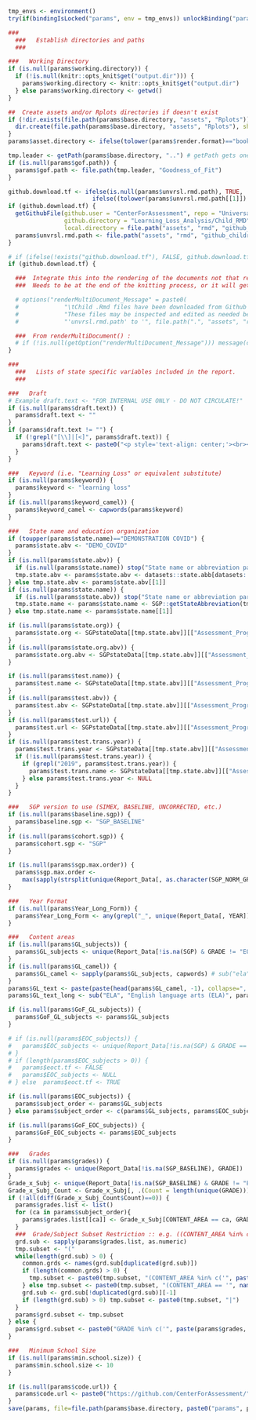 
```r
  tmp_envs <- environment()
  try(if(bindingIsLocked("params", env = tmp_envs)) unlockBinding("params", env = tmp_envs))  #  required if params is sent in through YAML

  ###
	###   Establish directories and paths
	###

  ###   Working Directory
  if (is.null(params$working.directory)) {
    if (!is.null(knitr::opts_knit$get("output.dir"))) {
      params$working.directory <- knitr::opts_knit$get("output.dir")
    } else params$working.directory <- getwd()
  }

  ##  Create assets and/or Rplots directories if doesn't exist
  if (!dir.exists(file.path(params$base.directory, "assets", "Rplots"))) {
    dir.create(file.path(params$base.directory, "assets", "Rplots"), showWarnings = FALSE, recursive = TRUE)
  }
  params$asset.directory <- ifelse(tolower(params$render.format)=="bookdown", file.path(".", "assets"), file.path("..", "assets"))

  tmp.leader <- getPath(params$base.directory, "..") # getPath gets one directory above base.directory here.  
  if (is.null(params$gof.path)) {
    params$gof.path <- file.path(tmp.leader, "Goodness_of_Fit")
  }

  github.download.tf <- ifelse(is.null(params$unvrsl.rmd.path), TRUE,
                          ifelse((tolower(params$unvrsl.rmd.path[[1]]) == "github"), TRUE, FALSE))
  if (github.download.tf) {
    getGithubFile(github.user = "CenterForAssessment", repo = "Universal_Content",
                  github.directory = "Learning_Loss_Analysis/Child_RMD",
                  local.directory = file.path("assets", "rmd", "github_children"), file.type = ".Rmd$")
    params$unvrsl.rmd.path <- file.path("assets", "rmd", "github_children")
  }

  # if (ifelse(!exists("github.download.tf"), FALSE, github.download.tf)) {
  if (github.download.tf) {

    ###  Integrate this into the rendering of the documents not that renderMultiDocument() not used?
    ###  Needs to be at the end of the knitting process, or it will get lost in the `knitr` output...

    # options("renderMultiDocument_Message" = paste0(
    #             "\tChild .Rmd files have been downloaded from Github and 'unvrsl.rmd.path' parameter temporarily set to '", file.path(".", "assets", "rmd", "github_children"), "'!!!\n\t",
    #             "These files may be inspected and edited as needed before re-rendering. In order to keep files for future use/re-rendering, set    \n\t",
    #             "'unvrsl.rmd.path' to '", file.path(".", "assets", "rmd", "github_children"), "' in 'report_params' list or 'params' YAML to avoid file re-download/overwrite.     "))

    ###  From renderMultiDocument() :
    # if (!is.null(getOption("renderMultiDocument_Message"))) message(cat("\033[0;43m", getOption("renderMultiDocument_Message", "\033[0m\n")))
  }

  ###
	###   Lists of state specific variables included in the report.
	###

  ###   Draft
  # Example draft.text <- "FOR INTERNAL USE ONLY - DO NOT CIRCULATE!"
  if (is.null(params$draft.text)) {
    params$draft.text <- ""
  }
  if (params$draft.text != "") {
    if (!grepl("[\\]|[<]", params$draft.text)) {
      params$draft.text <- paste0("<p style='text-align: center;'><br><strong>", params$draft.text, "</strong><br></p>")
    }
  }

  ###   Keyword (i.e. "Learning Loss" or equivalent substitute)
  if (is.null(params$keyword)) {
    params$keyword <- "learning loss"
  }
  if (is.null(params$keyword_camel)) {
    params$keyword_camel <- capwords(params$keyword)
  }

  ###   State name and education organization
  if (toupper(params$state.name)=="DEMONSTRATION COVID") {
    params$state.abv <- "DEMO_COVID"
  }
  if (is.null(params$state.abv)) {
    if (is.null(params$state.name)) stop("State name or abbreviation parameter (state.name or state.abv) must be provided at a minimum!")
    tmp.state.abv <- params$state.abv <- datasets::state.abb[datasets::state.name == params$state.name] # SGP::getStateAbbreviation(params$state.name, type="Abbreviation") # Doesn't work in all cases...
  } else tmp.state.abv <- params$state.abv[[1]]
  if (is.null(params$state.name)) {
    if (is.null(params$state.abv)) stop("State name or abbreviation parameter (state.name or state.abv) must be provided at a minimum!")
    tmp.state.name <- params$state.name <- SGP::getStateAbbreviation(tmp.state.abv, type="state")
  } else tmp.state.name <- params$state.name[[1]]

  if (is.null(params$state.org)) {
    params$state.org <- SGPstateData[[tmp.state.abv]][["Assessment_Program_Information"]][["Organization"]][["Name"]]
  }
  if (is.null(params$state.org.abv)) {
    params$state.org.abv <- SGPstateData[[tmp.state.abv]][["Assessment_Program_Information"]][["Organization"]][["Abbreviation"]]
  }

  if (is.null(params$test.name)) {
    params$test.name <- SGPstateData[[tmp.state.abv]][["Assessment_Program_Information"]][["Assessment_Name"]]
  }
  if (is.null(params$test.abv)) {
    params$test.abv <- SGPstateData[[tmp.state.abv]][["Assessment_Program_Information"]][["Assessment_Abbreviation"]]
  }
  if (is.null(params$test.url)) {
    params$test.url <- SGPstateData[[tmp.state.abv]][["Assessment_Program_Information"]][["Organization"]][["URL"]]
  }
  if (is.null(params$test.trans.year)) {
    params$test.trans.year <- SGPstateData[[tmp.state.abv]][["Assessment_Program_Information"]][["Assessment_Transition"]][["Year"]]
    if (!is.null(params$test.trans.year)) {
      if (grepl("2019", params$test.trans.year)) {
        params$test.trans.name <- SGPstateData[[tmp.state.abv]][["Assessment_Program_Information"]][["Assessment_Transition"]][["Assessment_Abbreviation"]]
      } else params$test.trans.year <- NULL
    }
  }

  ###   SGP version to use (SIMEX, BASELINE, UNCORRECTED, etc.)
  if (is.null(params$baseline.sgp)) {
    params$baseline.sgp <- "SGP_BASELINE"
  }
  if (is.null(params$cohort.sgp)) {
    params$cohort.sgp <- "SGP"
  }

  if (is.null(params$sgp.max.order)) {
    params$sgp.max.order <-
      max(sapply(strsplit(unique(Report_Data[, as.character(SGP_NORM_GROUP)]), ";"), length))-1
  }

  ###   Year Format
  if (is.null(params$Year_Long_Form)) {
    params$Year_Long_Form <- any(grepl("_", unique(Report_Data[, YEAR])))
  }

  ###   Content areas
  if (is.null(params$GL_subjects)) {
    params$GL_subjects <- unique(Report_Data[!is.na(SGP) & GRADE != "EOCT", CONTENT_AREA])
  }
  if (is.null(params$GL_camel)) {
    params$GL_camel <- sapply(params$GL_subjects, capwords) # sub("ela", "ELA", tolower(params$GL_subjects))
  }
  params$GL_text <- paste(paste(head(params$GL_camel, -1), collapse=", "), tail(params$GL_camel, 1), sep=" and ") # sub("ela", "ELA", tolower(params$GL_text))
  params$GL_text_long <- sub("ELA", "English language arts (ELA)", params$GL_text) # "English language arts (ELA) and mathematics"

  if (is.null(params$GoF_GL_subjects)) {
    params$GoF_GL_subjects <- params$GL_subjects
  }

  # if (is.null(params$EOC_subjects)) {
  #   params$EOC_subjects <- unique(Report_Data[!is.na(SGP) & GRADE == "EOCT", CONTENT_AREA])
  # }
  # if (length(params$EOC_subjects > 0)) {
  #   params$eoct.tf <- FALSE
  #   params$EOC_subjects <- NULL
  # } else  params$eoct.tf <- TRUE

  if (is.null(params$EOC_subjects)) {
    params$subject_order <- params$GL_subjects
  } else params$subject_order <- c(params$GL_subjects, params$EOC_subjects)

  if (is.null(params$GoF_EOC_subjects)) {
    params$GoF_EOC_subjects <- params$EOC_subjects
  }

  ###   Grades
  if (is.null(params$grades)) {
    params$grades <- unique(Report_Data[!is.na(SGP_BASELINE), GRADE])
  }
  Grade_x_Subj <- unique(Report_Data[!is.na(SGP_BASELINE) & GRADE != "EOCT", GRADE, CONTENT_AREA])
  Grade_x_Subj_Count <- Grade_x_Subj[, .(Count = length(unique(GRADE))), by = CONTENT_AREA]
  if (!all(diff(Grade_x_Subj_Count$Count)==0)) {
    params$grades.list <- list()
    for (ca in params$subject_order){
      params$grades.list[[ca]] <- Grade_x_Subj[CONTENT_AREA == ca, GRADE]
    }  
    ###  Grade/Subject Subset Restriction :: e.g. ((CONTENT_AREA %in% c('ELA', 'MATHEMATICS') & GRADE %in% 4:10)|(CONTENT_AREA == 'SCIENCE' & GRADE %in% 5:10))
    grd.sub <- sapply(params$grades.list, as.numeric)
    tmp.subset <- "("
    while(length(grd.sub) > 0) {
      common.grds <- names(grd.sub[duplicated(grd.sub)])
      if (length(common.grds) > 0) {
        tmp.subset <- paste0(tmp.subset, "(CONTENT_AREA %in% c('", paste(names(grd.sub)[1], common.grds, sep="', '"), "') & GRADE %in% ", paste0(range(grd.sub[[1]]), collapse=":"), ")")
      } else tmp.subset <- paste0(tmp.subset, "(CONTENT_AREA == '", names(grd.sub)[1], "') & GRADE %in% ", paste0(range(grd.sub[[1]]), collapse=":"), ")")
      grd.sub <- grd.sub[!duplicated(grd.sub)][-1]
      if (length(grd.sub) > 0) tmp.subset <- paste0(tmp.subset, "|")
    }
    params$grd.subset <- tmp.subset
  } else {
    params$grd.subset <- paste0("GRADE %in% c('", paste(params$grades, collapse="','"), "')")
  }

  ###   Minimum School Size
  if (is.null(params$min.school.size)) {
    params$min.school.size <- 10
  }

  if (is.null(params$code.url)) {
    params$code.url <- paste0("https://github.com/CenterForAssessment/", gsub(" ", "_", params$state.name))
  }
  save(params, file=file.path(params$base.directory, paste0("params", params$render.format, ".rda")))
```
